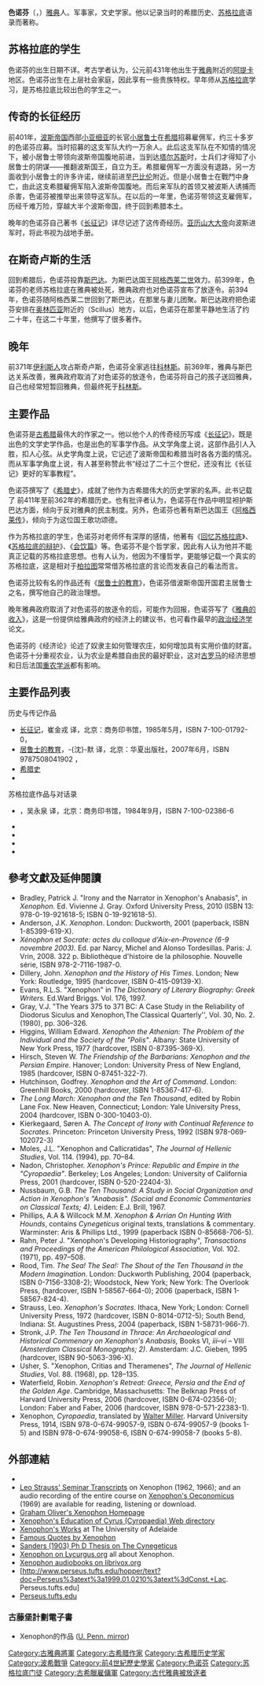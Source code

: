 {{Infobox_Philosopher
|region          = 軍事家、文史學家
|era             = 
|color           = #B0C4DE
|image_name      = xenophon.jpg
|image_caption   = 色诺芬, [[古希腊|希腊]] [[历史学家|历史学家]]
|name             = 色诺芬
|birth_date      = 约前431年
|birth_place     = [[雅典|雅典]]
|death_date      = 前355年
|death_place     = [[科林斯|科林斯]]
|school_tradition = 蘇格拉底派
|main_interests   = [[軍事學|軍事學]]、[[文史學|文史學]]
|influences       = [[蘇格拉底|蘇格拉底]]
|influenced       = [[尼可罗·马基亚维利|尼可罗·马基亚维利]]、[[古羅馬|古羅馬]]經濟思想、[[重農學派|重農學派]]
|}}
'''色诺芬'''（{{lang|el|Ξενοφών}}，{{bd|前427年||前355年||S}}）[[雅典|雅典]]人。军事家，文史学家。他以记录当时的希腊历史、[[苏格拉底|苏格拉底]]语录而著称。

== 苏格拉底的学生 ==
色诺芬的出生日期不详。考古学者认为，公元前431年他出生于[[雅典|雅典]]附近的[[阿提卡|阿提卡]]地区。色诺芬出生在上层社会家庭，因此享有一些贵族特权。早年师从[[苏格拉底|苏格拉底]]学习，是苏格拉底比较出色的学生之一。

== 传奇的长征经历 ==
前401年，[[波斯帝国|波斯帝国]]西部[[小亚细亚|小亚细亚]]的长官[[小居鲁士|小居鲁士]]在[[希腊|希腊]]招募雇佣军，约三十多岁的色诺芬应募。当时招募的这支军队大约一万余人。此后这支军队在不知情的情况下，被小居鲁士带领向波斯帝国腹地前进，当到达[[塔尔苏斯|塔尔苏斯]]时，士兵们才得知了小居鲁士的阴谋——推翻波斯国王，自立为王。希腊雇佣军一方面没有退路，另一方面收到小居鲁士的许多许诺，继续前进至[[巴比伦|巴比伦]]附近。但是小居鲁士在戰鬥中身亡，由此这支希腊雇佣军陷入波斯帝国腹地。而后来军队的首领又被波斯人诱捕而杀害，色诺芬被推举出来领导这军队。在以后的一年里，色诺芬带领这支雇佣军，历经千难万险，穿越大半个波斯帝国，终于回到希腊本土。

晚年的色诺芬自己著书《[[长征记|长征记]]》详尽记述了这传奇经历。[[亚历山大大帝|亚历山大大帝]]向波斯进军时，将此书视为战地手册。

== 在斯奇卢斯的生活 ==
回到希腊后，色诺芬投靠[[斯巴达|斯巴达]]。为斯巴达国王[[阿格西莱二世|阿格西莱二世]]效力。前399年，色诺芬的老师苏格拉底在雅典被处死，雅典政府也对色诺芬宣布了放逐令。前394年，色诺芬随阿格西莱二世回到了斯巴达，在那里与妻儿团聚。斯巴达政府把色诺芬安排在[[奥林匹亚|奥林匹亚]]附近的{{le|斯奇卢斯|Skillountia}}（Scillus）地方，以后，色诺芬在那里平静地生活了约二十年，在这二十年里，他撰写了很多著作。

== 晚年 ==
前371年[[伊利斯人|伊利斯人]]攻占斯奇卢斯，色诺芬全家逃往[[科林斯|科林斯]]。前369年，雅典与斯巴达关系改善，雅典政府取消了对色诺芬的放逐令，色诺芬将自己的孩子送回雅典，自己也经常短暂回雅典，但最终死于[[科林斯|科林斯]]。

== 主要作品 ==
色诺芬是[[古希腊|古希腊]]最伟大的作家之一。他以他个人的传奇经历写成《[[长征记|长征记]]》，既是出色的文学史学作品，也是出色的军事学作品。从文学角度上说，这部作品引人入胜，扣人心弦。从史学角度上说，它记述了波斯帝国和希腊当时各各方面的情况。而从军事学角度上说，有人甚至称赞此书“经过了二十三个世纪，还没有比《长征记》更好的军事教程”。

色诺芬撰写了《[[希腊史|希腊史]]》，成就了他作为古希腊伟大的历史学家的名声。此书记载了 前411年至前362年的希腊历史。也有批评者认为，色诺芬在作品中明显袒护斯巴达方面，倾向于反对雅典的民主制度。另外，色诺芬也著有斯巴达国王《[[阿格西莱传|阿格西莱传]]》，倾向于为这位国王歌功颂德。

作为苏格拉底的学生，色诺芬对老师怀有深厚的感情，他著有《[[回忆苏格拉底|回忆苏格拉底]]》、《[[苏格拉底的辩护|苏格拉底的辩护]]》、《[[会饮篇（色诺芬）|会饮篇]]》等。色诺芬不是个哲学家，因此有人认为他并不能真正记载的苏格拉底思想。也有人认为，他因为不懂哲学，更能够记载一个真实的苏格拉底，这是相对于[[柏拉图|柏拉图]]常常借苏格拉底的言论而发表自己的看法而言。

色诺芬比较有名的作品还有《[[居鲁士的教育|居鲁士的教育]]》，色诺芬借波斯帝国开国君主居鲁士之名，撰写他自己的政治理想。

晚年雅典政府取消了对色诺芬的放逐令的后，可能作为回报，色诺芬写了《[[雅典的收入|雅典的收入]]》，这是一份提供给雅典政府的经济上的建议书，也可看作最早的[[政治经济学|政治经济学]]论文。

色诺芬的《经济论》论述了奴隶主如何管理农庄，如何增加具有实用价值的财富。色诺芬十分重视农业，认为农业是希腊自由民的最好职业，这对[[古罗马|古罗马]]的经济思想和日后法国[[重农学派|重农学派]]都有影响。

== 主要作品列表 ==

历史与传记作品
* [[长征记|长征记]]，崔金戎 译，北京：商务印书馆，1985年5月，ISBN 7-100-01792-0，
* [[居鲁士的教育|居鲁士的教育]]，-{沈}-默 译，北京：华夏出版社，2007年6月，ISBN 9787508041902 ，
* [[希腊史#色诺芬的《希腊史》|希腊史]]
* {{le|阿格西莱传|Agesilaus (Xenophon)}}

苏格拉底作品与对话录
* {{le|回忆苏格拉底|Memorabilia (Xenophon)}}，吴永泉 译，北京：商务印书馆，1984年9月，ISBN 7-100-02386-6
* {{le|苏格拉底的辩护|Apology (Xenophon)}}
* {{le|会饮篇 (色诺芬)|Symposium (Xenophon)|会饮篇}}
* {{le|经济论|Oeconomicus}}
* {{le|希尔罗|Hiero (Xenophon)}}

==參考文獻及延伸閱讀==
{{refbegin|2}}
* Bradley, Patrick J. "Irony and the Narrator in Xenophon's Anabasis", in ''Xenophon.'' Ed. Vivienne J. Gray. Oxford University Press, 2010 (ISBN 13: 978-0-19-921618-5; ISBN 0-19-921618-5).
*Anderson, J.K. ''Xenophon''. London: Duckworth, 2001 (paperback, ISBN 1-85399-619-X).
* ''Xénophon et Socrate: actes du colloque d'Aix-en-Provence (6-9 novembre 2003).'' Ed. par Narcy, Michel and Alonso Tordesillas. Paris: J. Vrin, 2008. 322 p. Bibliothèque d'histoire de la philosophie. Nouvelle série, ISBN 978-2-7116-1987-0.
* Dillery, John. ''Xenophon and the History of His Times''. London; New York: Routledge, 1995 (hardcover, ISBN 0-415-09139-X).
* Evans, R.L.S.  "Xenophon" in ''The Dictionary of Literary Biography: Greek Writers.''        Ed.Ward Briggs.  Vol. 176, 1997.
* Gray, V.J. "The Years 375 to 371 BC: A Case Study in the Reliability of Diodorus Siculus and Xenophon'', ''The Classical Quarterly'', Vol. 30, No. 2. (1980), pp. 306–326.
* Higgins, William Edward. ''Xenophon the Athenian: The Problem of the Individual and the Society of the "Polis"''. Albany: State University of New York Press, 1977 (hardcover, ISBN 0-87395-369-X).
* Hirsch, Steven W. ''The Friendship of the Barbarians: Xenophon and the Persian Empire''. Hanover; London: University Press of New England, 1985 (hardcover, ISBN 0-87451-322-7).
* Hutchinson, Godfrey. ''Xenophon and the Art of Command''. London: Greenhill Books, 2000 (hardcover, ISBN 1-85367-417-6).
* ''The Long March: Xenophon and the Ten Thousand'', edited by Robin Lane Fox. New Heaven, Connecticut; London: Yale University Press, 2004 (hardcover, ISBN 0-300-10403-0).
* Kierkegaard, Søren A. ''The Concept of Irony with Continual Reference to Socrates''. Princeton: Princeton University Press, 1992 (ISBN 978-069-102072-3)
* Moles, J.L. "Xenophon and Callicratidas", ''The Journal of Hellenic Studies'', Vol. 114. (1994), pp. 70–84.
* Nadon, Christopher. ''Xenophon's Prince: Republic and Empire in the "Cyropaedia"''. Berkeley; Los Angeles; London: University of California Press, 2001 (hardcover, ISBN 0-520-22404-3).
* Nussbaum, G.B. ''The Ten Thousand: A Study in Social Organization and Action in Xenophon's "Anabasis". (Social and Economic Commentaries on Classical Texts; 4)''. Leiden: E.J. Brill, 1967.
* Phillips, A.A & Willcock M.M. ''Xenophon & Arrian On Hunting With Hounds'', contains ''Cynegeticus'' original texts, translations & commentary. Warminster: Aris & Phillips Ltd., 1999 (paperback ISBN 0-85668-706-5).
* Rahn, Peter J. "Xenophon's Developing Historiography", ''Transactions and Proceedings of the American Philological Association'', Vol. 102. (1971), pp. 497–508.
* Rood, Tim. ''The Sea! The Sea!: The Shout of the Ten Thousand in the Modern Imagination''. London: Duckworth Publishing, 2004 (paperback, ISBN 0-7156-3308-2); Woodstock, New York; New York: The Overlook Press, (hardcover, ISBN 1-58567-664-0); 2006 (paperback, ISBN 1-58567-824-4).
* Strauss, Leo. ''Xenophon's Socrates''. Ithaca, New York; London: Cornell University Press, 1972 (hardcover, ISBN 0-8014-0712-5); South Bend, Indiana: St. Augustines Press, 2004 (paperback, ISBN 1-58731-966-7).
* Stronk, J.P. ''The Ten Thousand in Thrace: An Archaeological and Historical Commenary on Xenophon's Anabasis,'' Books VI, ''iii–vi'' – VIII ''(Amsterdam Classical Monographs; 2)''. Amsterdam: J.C. Gieben, 1995 (hardcover, ISBN 90-5063-396-X).
* Usher, S. "Xenophon, Critias and Theramenes", ''The Journal of Hellenic Studies'', Vol. 88. (1968), pp. 128–135.
* Waterfield, Robin. ''Xenophon's Retreat: Greece, Persia and the End of the Golden Age''. Cambridge, Massachusetts: The Belknap Press of Harvard University Press, 2006 (hardcover, ISBN 0-674-02356-0); London: Faber and Faber, 2006 (hardcover, ISBN 978-0-571-22383-1).
* Xenophon, ''Cyropaedia'', translated by [[Walter_Miller_(philologist)|Walter Miller]]. Harvard University Press, 1914, ISBN 978-0-674-99057-9, ISBN 0-674-99057-9 (books 1-5) and ISBN 978-0-674-99058-6, ISBN 0-674-99058-7 (books 5-8).
{{refend}}

==外部連結==
{{commons category|Xenophon}}
{{Wikisource author}}
{{Wikisourcelang|el|Ξενοφών|Xenophon}}
{{wikiquote|Xenophon}}
*{{ws|Diogenes Laërtius, [[s:Lives_of_the_Eminent_Philosophers/Book_II#Xenophon|''Life of Xenophon'']], translated by {{tsl|en|Robert Drew Hicks|Robert Drew Hicks}} (1925)}}
* [http://archive.org/search.php?query=Strauss%20Seminar%20Xenophon Leo Strauss' Seminar Transcripts] on Xenophon (1962, 1966); and an audio recording of the entire course on [http://archive.org/details/LeoStraussOnXenophonsOeconomicus Xenophon's Oeconomicus] (1969) are available for reading, listening or download.
* [https://web.archive.org/web/20040805114940/http://www.liv.ac.uk/~gjoliver/xenophon.html Graham Oliver's Xenophon Homepage]
* [https://web.archive.org/web/20052623364200/http://www.isidore-of-seville.com/small/10.html Xenophon's Education of Cyrus (Cyropaedia) Web directory]
* [https://web.archive.org/web/20081024110618/http://etext.library.adelaide.edu.au/x/xenophon/ Xenophon's Works] at The University of Adelaide
* [http://quotationpark.com/authors/XENOPHON.html Famous Quotes by Xenophon]
* [http://www.archive.org/details/cynegeticus00sandrich Sanders (1903) Ph D Thesis on The Cynegeticus]
* [https://web.archive.org/web/20120220102126/http://lycurgus.org/index.php?option=com_content&view=article&id=14:xenophon-the-polity-of-the-spartans&catid=3:lives&Itemid=7 Xenophon on Lycurgus.org] all about Xenophon.
*[https://web.archive.org/web/20130704201043/https://catalog.librivox.org/search.php?title=&author=xenophon&status=all&action=Search Xenophon audiobooks on librivox.org]
*[http://www.perseus.tufts.edu/hopper/text?doc=Perseus%3atext%3a1999.01.0210%3atext%3dConst.+Lac. Perseus.tufts.edu] {{Wayback|url=http://www.perseus.tufts.edu/hopper/text?doc=Perseus%3atext%3a1999.01.0210%3atext%3dConst.+Lac. |date=20170117035306 }}
*[http://www.perseus.tufts.edu/hopper/morph?l=kalokagaqos&la=greek#lexicon Perseus.tufts.edu]

===古藤堡計劃電子書===
* Xenophon的作品 ([http://onlinebooks.library.upenn.edu/webbin/gutbook/author?name=Xenophon U. Penn. mirror])

{{古希臘}}
{{Authority control}}
[[Category:古雅典將軍|Category:古雅典將軍]]
[[Category:古希腊作家|Category:古希腊作家]]
[[Category:古希腊历史学家|Category:古希腊历史学家]]
[[Category:波希戰爭|Category:波希戰爭]]
[[Category:前4世紀歷史學家|Category:前4世紀歷史學家]]
[[Category:色诺芬|Category:色诺芬]]
[[Category:苏格拉底门徒|Category:苏格拉底门徒]]
[[Category:古希臘雇傭軍|Category:古希臘雇傭軍]]
[[Category:古代雅典被放逐者|Category:古代雅典被放逐者]]